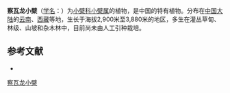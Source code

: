 {{Speciesbox
| name = 察瓦龙小檗
| status = 
| status_system = 
| image =
| genus = Berberis
| species = tsarongensis
| authority = Stapf
}}

'''察瓦龙小檗'''（[[学名|学名]]：{{lang|la|''Berberis tsarongensis''}}）为[[小檗科|小檗科]][[小檗属|小檗属]]的植物，是中国的特有植物。分布在[[中国大陆|中国大陆]]的[[云南|云南]]、[[西藏|西藏]]等地，生长于海拔2,900米至3,880米的地区，多生在灌丛草甸、林级、山坡和杂木林中，目前尚未由人工引种栽培。

== 参考文献 ==
<div class="references-small">
* {{cite web| url =http://www.bioinfo.cn/db05/KmzwSpecies.php?action=view&id=1432| title =察瓦龙小檗| work =《中国高等植物数据库全库》| publisher =中国科学院微生物研究所| author =昆明植物研究所| accessdate =2009-02-22}}{{dead link|date=2017年12月 |bot=InternetArchiveBot |fix-attempted=yes }}
</div>
{{Taxonbar|from=Q10955213}}

[[Category:小檗属|察瓦龙小檗]]


{{植物小作品}}